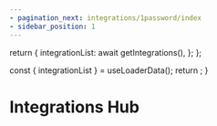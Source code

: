 ```yaml
---
- pagination_next: integrations/1password/index
- sidebar_position: 1
---
```


  return {
    integrationList: await getIntegrations(),
  };
};

  const { integrationList } = useLoaderData();
  return <IntegrationsList list={integrationList} />;
}

# Integrations Hub

<List />
